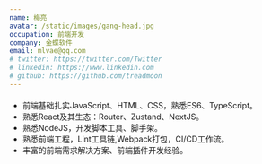 ```yaml
---
name: 梅亮
avatar: /static/images/gang-head.jpg
occupation: 前端开发
company: 金蝶软件
email: mlvae@qq.com
# twitter: https://twitter.com/Twitter
# linkedin: https://www.linkedin.com
# github: https://github.com/treadmoon
---
```


####

- 前端基础扎实JavaScript、HTML、CSS，熟悉ES6、TypeScript。
- 熟悉React及其生态：Router、Zustand、NextJS。
- 熟悉NodeJS，开发脚本工具、脚手架。
- 熟悉前端工程，Lint工具链,Webpack打包，CI/CD工作流。
- 丰富的前端需求解决方案、前端插件开发经验。
